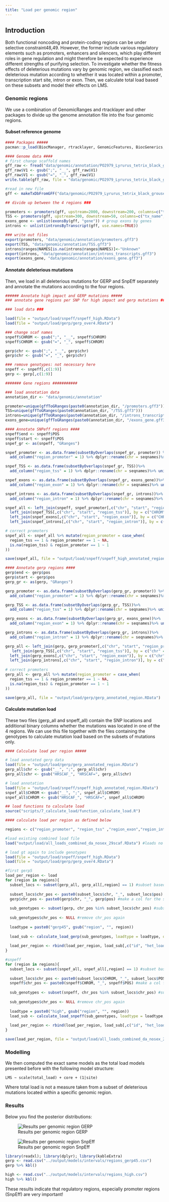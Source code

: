 ```yaml
---
title: "Load per genomic region"
---
```


## Introduction

Both functional noncoding and protein-coding regions can be under selective constraint48,49. However, the former include various regulatory elements such as promoters, enhancers and silencers, which play different roles in gene regulation and might therefore be expected to experience different strengths of purifying selection. To investigate whether the fitness effects of deleterious mutations vary by genomic region, we classified each deleterious mutation according to whether it was located within a promoter, transcription start site, intron or exon. Then, we calculate total load based on these subsets and model their effects on LMS.

### Genomic regions

We use a combination of GenomicRanges and rtracklayer and other packages to divide up the genome annotation file into the four genomic regions.

#### Subset reference genome

```r
#### Packages #####
pacman::p_load(BiocManager, rtracklayer, GenomicFeatures, BiocGenerics, data.table, dplyr, genomation, GenomicRanges, tibble)

#### Genome data ####
# first change scaffold names
gff_raw <- fread("data/genomic/annotation/PO2979_Lyrurus_tetrix_black_grouse.annotation.gff") 
gff_raw$V1 <- gsub(";", "__", gff_raw$V1)
gff_raw$V1 <- gsub("=", "_", gff_raw$V1)
write.table(gff_raw, file = "data/genomic/PO2979_Lyrurus_tetrix_black_grouse.annotation_editedscafnames.gff", sep = "\t", col.names = FALSE, quote=F, row.names = FALSE)

#read in new file
gff <- makeTxDbFromGFF("data/genomic/PO2979_Lyrurus_tetrix_black_grouse.annotation_editedscafnames.gff", format="gff3", organism="Lyrurus tetrix") 

## divide up between the 4 regions ###

promoters <- promoters(gff, upstream=2000, downstream=200, columns=c("tx_name", "gene_id")) # From NIOO
TSS <- promoters(gff, upstream=300, downstream=50, columns=c("tx_name", "gene_id")) # TSS as in Laine et al., 2016. Nature Communications
exons_gene <- unlist(exonsBy(gff, "gene")) # group exons by genes
introns <- unlist(intronsByTranscript(gff, use.names=TRUE))

### write out files
export(promoters, "data/genomic/annotation/promoters.gff3")
export(TSS, "data/genomic/annotation/TSS.gff3")
introns@ranges@NAMES[is.na(introns@ranges@NAMES)]<-"Unknown"
export(introns, "data/genomic/annotation/introns_transcripts.gff3")
export(exons_gene, "data/genomic/annotation/exons_gene.gff3")
```

#### Annotate deleterious mutations

Then, we load in all deleterious mutations for GERP and SnpEff separately and annotate the mutations according to the four regions.

```r
###### Annotate high impact and GERP mutations #####
### annotate gene regions per SNP for high impact and gerp mutations ###

### load data ###

load(file = "output/load/snpeff/snpeff_high.RData")
load(file = "output/load/gerp/gerp_over4.RData")

### change scaf names
snpeff$CHROM <- gsub(";", "__", snpeff$CHROM)
snpeff$CHROM <- gsub("=", "_", snpeff$CHROM)

gerp$chr <- gsub(";", "__", gerp$chr)
gerp$chr <- gsub("=", "_", gerp$chr)

### remove genotypes: not necessary here
snpeff <- snpeff[,c(1:9)]
gerp <- gerp[,c(1:9)]

####### Gene regions ###########

### load annotation data
annotation_dir <- "data/genomic/annotation"

promoter=unique(gffToGRanges(paste0(annotation_dir, "/promoters.gff3")))
TSS=unique(gffToGRanges(paste0(annotation_dir, "/TSS.gff3")))
introns=unique(gffToGRanges(paste0(annotation_dir, "/introns_transcripts.gff3")))
exons_gene=unique(gffToGRanges(paste0(annotation_dir, "/exons_gene.gff3")))

#### Annotate SNPeff regions ####
snpeff$end <- snpeff$POS
snpeff$start <- snpeff$POS
snpef_gr <- as(snpeff, "GRanges")

snpef_promoter <- as.data.frame(subsetByOverlaps(snpef_gr, promoter)) %>%
  add_column("region_promoter" = 1) %>% dplyr::rename(chr = seqnames)%>% unique()

snpef_TSS <- as.data.frame(subsetByOverlaps(snpef_gr, TSS))%>%
  add_column("region_tss" = 1) %>% dplyr::rename(chr = seqnames)%>% unique()

snpef_exons <- as.data.frame(subsetByOverlaps(snpef_gr, exons_gene))%>%
  add_column("region_exon" = 1) %>% dplyr::rename(chr = seqnames)%>% unique()

snpef_introns <- as.data.frame(subsetByOverlaps(snpef_gr, introns))%>%
  add_column("region_intron" = 1) %>% dplyr::rename(chr = seqnames)%>% unique()

snpef_all <- left_join(snpeff, snpef_promoter[,c("chr", "start", "region_promoter")], by = c("CHROM" = "chr", "start"))%>%
  left_join(snpef_TSS[,c("chr", "start", "region_tss")], by = c("CHROM" = "chr", "start"))%>%
  left_join(snpef_exons[,c("chr", "start", "region_exon")], by = c("CHROM" = "chr", "start"))%>%
  left_join(snpef_introns[,c("chr", "start", "region_intron")], by = c("CHROM" = "chr", "start"))

# correct promoters
snpef_all <- snpef_all %>% mutate(region_promoter = case_when(
  region_tss == 1 & region_promoter == 1 ~ NA,
  is.na(region_tss) & region_promoter == 1 ~ 1
))

save(snpef_all, file = "output/load/snpeff/snpeff_high_annotated_region.RData")

#### Annotate gerp regions ####
gerp$end <- gerp$pos
gerp$start <- gerp$pos
gerp_gr <- as(gerp, "GRanges")

gerp_promoter <- as.data.frame(subsetByOverlaps(gerp_gr, promoter)) %>%
  add_column("region_promoter" = 1) %>% dplyr::rename(chr = seqnames)%>% unique()

gerp_TSS <- as.data.frame(subsetByOverlaps(gerp_gr, TSS))%>%
  add_column("region_tss" = 1) %>% dplyr::rename(chr = seqnames)%>% unique()

gerp_exons <- as.data.frame(subsetByOverlaps(gerp_gr, exons_gene))%>%
  add_column("region_exon" = 1) %>% dplyr::rename(chr = seqnames)%>% unique()

gerp_introns <- as.data.frame(subsetByOverlaps(gerp_gr, introns))%>%
  add_column("region_intron" = 1) %>% dplyr::rename(chr = seqnames)%>% unique()

gerp_all <- left_join(gerp, gerp_promoter[,c("chr", "start", "region_promoter")], by = c("chr" = "chr", "start"))%>%
   left_join(gerp_TSS[,c("chr", "start", "region_tss")], by = c("chr" = "chr", "start"))%>%
  left_join(gerp_exons[,c("chr", "start", "region_exon")], by = c("chr" = "chr", "start"))%>%
  left_join(gerp_introns[,c("chr", "start", "region_intron")], by = c("chr" = "chr", "start"))
 
# correct promoters
gerp_all <- gerp_all %>% mutate(region_promoter = case_when(
  region_tss == 1 & region_promoter == 1 ~ NA,
  is.na(region_tss) & region_promoter == 1 ~ 1
))

save(gerp_all, file = "output/load/gerp/gerp_annotated_region.RData")
```

#### Calculate mutation load

These two files (gerp_all and snpeff_all) contain the SNP locations and additional binary columns whether the mutations was located in one of the 4 regions. We can use this file together with the files containing the genotypes to calculate mutation load based on the subsets of mutations only.

```r

#### Calculate load per region #####

# load annotated gerp data
load(file = "output/load/gerp/gerp_annotated_region.RData")
gerp_all$chr <- gsub("__", ";", gerp_all$chr)
gerp_all$chr <- gsub("HRSCAF_", "HRSCAF=", gerp_all$chr)

# load annotation
load(file = "output/load/snpeff/snpeff_high_annotated_region.RData")
snpef_all$CHROM <- gsub("__", ";", snpef_all$CHROM)
snpef_all$CHROM <- gsub("HRSCAF_", "HRSCAF=", snpef_all$CHROM)

## load functions to calculate load
source("scripts/7_calculate_load/function_calculate_load.R")

#### calculate load per region as defined below 

regions <- c("region_promoter", "region_tss" ,"region_exon","region_intron")

#load existing combined load file
load("output/load/all_loads_combined_da_nosex_29scaf.RData") #loads no sex chr only 29 scaf

# load gt again to include genotypes
load(file = "output/load/snpeff/snpeff_high.RData")
load(file = "output/load/gerp/gerp_over4.RData")

#first gerp5
load_per_region <- load
for (region in regions){
  subset_locs <- subset(gerp_all, gerp_all[,region] == 1) #subset based on region name
  
  subset_locs$chr_pos <- paste0(subset_locs$chr, "_", subset_locs$pos) #make a col for the snp position
  gerp$chr_pos <- paste0(gerp$chr, "_", gerp$pos) #make a col for the snp position
  
  sub_genotypes <- subset(gerp, chr_pos %in% subset_locs$chr_pos) #subset genotypes based on subset
  
  sub_genotypes$chr_pos <- NULL #remove chr_pos again
  
  loadtype = paste0("gerp45", gsub("region", "", region))
  
  load_sub <- calculate_load_gerp(sub_genotypes, loadtype = loadtype, output_vcf = F) #calculate loads
  
  load_per_region <- rbind(load_per_region, load_sub[,c("id", "het_load", "hom_load", "total_load", "loadtype")])
}

#snpeff
for (region in regions){
  subset_locs <- subset(snpef_all, snpef_all[,region] == 1) #subset based on region name
  
  subset_locs$chr_pos <- paste0(subset_locs$CHROM, "_", subset_locs$POS) #make a col for the snp position
  snpeff$chr_pos <- paste0(snpeff$CHROM, "_", snpeff$POS) #make a col for the snp position
  
  sub_genotypes <- subset(snpeff, chr_pos %in% subset_locs$chr_pos) #subset genotypes based on subset
  
  sub_genotypes$chr_pos <- NULL #remove chr_pos again
  
  loadtype = paste0("high", gsub("region", "", region))
  load_sub <- calculate_load_snpeff(sub_genotypes, loadtype = loadtype, output_vcf = F) #calculate loads
  
  load_per_region <- rbind(load_per_region, load_sub[,c("id", "het_load", "hom_load", "total_load", "loadtype")])
}

save(load_per_region, file = "output/load/all_loads_combined_da_nosex_29scaf_plus_per_region.RData")
```

### Modelling

We then computed the exact same models as the total load models presented before with the following model structure:

`LMS ~ scale(total_load) + core + (1|site)`

Where total load is not a measure taken from a subset of deleterious mutations located within a specific genomic region.

### Results

Below you find the posterior distributions:

![Results per genomic region GERP](../plots/main/fig_2c.png)

![Results per genomic region SnpEff](../plots/main/fig_2d.png)

```r
library(readxl); library(dplyr); library(kableExtra)
gerp <- read.csv("../output/models/intervals/regions_gerp45.csv")
gerp %>% kbl() 

high <- read.csv("../output/models/intervals/regions_high.csv")
high %>% kbl()
```

These results indicate that regulatory regions, especially promoter regions (SnpEff) are very important!
